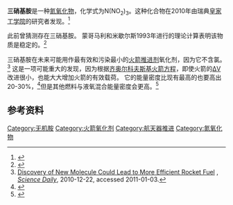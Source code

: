 {{expert-subject|化学|time=2011-08-26T08:54:56+00:00}}
{{Chembox
| Watchedfields = changed
| verifiedrevid = 405508799
| ImageFile = trinitramide.svg
|  ImageFile_Ref = {{Chemboximage|correct|??}}
|  ImageSize = 121
|  ImageName = Structural formula of zwitterionic trinitramide
| IUPACName = ''N'',''N''-Dinitronitramide
| OtherNames = Trinitroamine
| SystematicName = <!-- Trinitroamine (substitutive) OR Trinitronitrogen (additive) -->
| Section1 = {{Chembox Identifiers
|  CASNo = 113282-38-5
|   CASNo_Ref = {{cascite|correct|CAS}}
|  ChemSpiderID = 24751851
|   ChemSpiderID_Ref = {{chemspidercite|correct|chemspider}}
|  SMILES = O=N(=O)N(N(=O)=O)N(=O)=O
|  SMILES1 = N([N+](=O)[O-])([N+](=O)[O-])[N+](=O)[O-]
|  StdInChI = 1S/N4O6/c5-2(6)1(3(7)8)4(9)10
|   StdInChI_Ref = {{stdinchicite|correct|chemspider}}
|  StdInChIKey = LZLKDWBQTGTOQY-UHFFFAOYSA-N
|   StdInChIKey_Ref = {{stdinchicite|correct|chemspider}}}}
| Section2 = {{Chembox Properties
|  N = 4
|  O = 6
|  ExactMass = 151.981783752 g mol<sup>-1</sup>}}
}}
'''三硝基胺'''是一种[[氮氧化物|氮氧化物]]，化学式为N(NO<sub>2</sub>)<sub>3</sub>。这种化合物在2010年由瑞典[[皇家工学院|皇家工学院]]的研究者发现。<ref>{{Cite web |url=http://onlinelibrary.wiley.com/doi/10.1002/anie.201007047/abstract |title=Angewandte Chemie International Edition, Early View,  Dec. 23, 2010 |accessdate=2011-08-03 |archive-date=2011-10-20 |archive-url=https://web.archive.org/web/20111020085906/http://onlinelibrary.wiley.com/doi/10.1002/anie.201007047/abstract |dead-url=no }}</ref>

此前曾{{who|有人}}猜测存在三硝基胺。{{来源请求}}<!-- it is not clear that this assertion is supported by the end-of-paragraph cite of Montgomery and Michels, 1993.  Can we have a short quotation added to the citation, please? --> 蒙哥马利和米歇尔斯1993年进行的理论计算表明该物质是稳定的。<ref>{{cite journal |title=Structure and stability of trinitramide |author=J. A. Montgomery Jr. and H. H. Michels |journal=[[Journal_of_Physical_Chemistry|Journal of Physical Chemistry]] |volume= 97 |issue=26 |pages=6774–6775 |date=July 1993 |accessdate=December 22, 2010 |doi=10.1021/j100128a005}}</ref>

三硝基胺在未来可能用作最有效和污染最小的[[火箭推进剂|火箭推进剂]]氧化剂，因为它不含氯。<ref name=sd20101222>[http://www.sciencedaily.com/releases/2010/12/101222071831.htm Discovery of New Molecule Could Lead to More Efficient Rocket Fuel] {{Wayback|url=http://www.sciencedaily.com/releases/2010/12/101222071831.htm |date=20111014034328 }}, ''[[Science_Daily|Science Daily]]'', 2010-12-22, accessed 2011-01-03.</ref>
这是一项可能重大的发现，因为根据[[齐奥尔科夫斯基火箭方程|齐奥尔科夫斯基火箭方程]]，即使火箭的[[ΔV|ΔV]]改进很小，也能大大增加火箭的有效载荷。
它的能量密度比现有最高的也要高出20-30%，<ref>{{Cite web |url=http://www.rsc.org/chemistryworld/News/2011/January/07011103.asp |title=存档副本 |accessdate=2011-08-03 |archive-date=2011-01-29 |archive-url=https://web.archive.org/web/20110129180716/http://www.rsc.org/chemistryworld/News/2011/January/07011103.asp |dead-url=no }}</ref>但是其他燃料与液氧混合能量密度会更高。<ref>{{Cite web |url=http://onlinelibrary.wiley.com/store/10.1002/anie.201007047/asset/supinfo/anie_201007047_sm_miscellaneous_information.pdf?v=1&s=2b7789919ea7a0858400749fd4a8859942236a1e |title=存档副本 |access-date=2011-08-03 |archive-url=https://web.archive.org/web/20121026091336/http://onlinelibrary.wiley.com/store/10.1002/anie.201007047/asset/supinfo/anie_201007047_sm_miscellaneous_information.pdf?v=1&s=2b7789919ea7a0858400749fd4a8859942236a1e |archive-date=2012-10-26 |dead-url=yes }}</ref>

== 参考资料 ==
{{Reflist}}

{{氮化合物}}

[[Category:无机胺|Category:无机胺]]
[[Category:火箭氧化剂|Category:火箭氧化剂]]
[[Category:航天器推进|Category:航天器推进]]
[[Category:氮氧化物|Category:氮氧化物]]